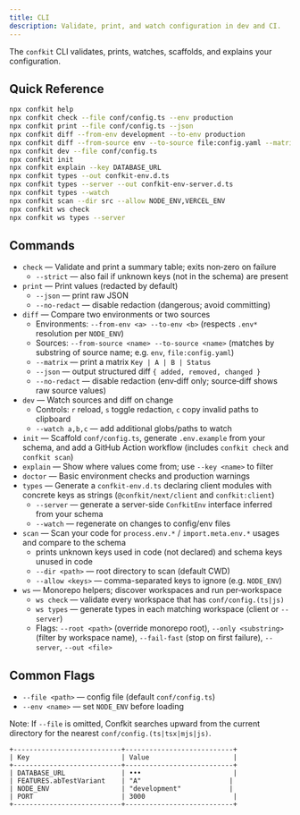 ```yaml
---
title: CLI
description: Validate, print, and watch configuration in dev and CI.
---
```


The `confkit` CLI validates, prints, watches, scaffolds, and explains your configuration.

## Quick Reference

```bash
npx confkit help
npx confkit check --file conf/config.ts --env production
npx confkit print --file conf/config.ts --json
npx confkit diff --from-env development --to-env production
npx confkit diff --from-source env --to-source file:config.yaml --matrix
npx confkit dev --file conf/config.ts
npx confkit init
npx confkit explain --key DATABASE_URL
npx confkit types --out confkit-env.d.ts
npx confkit types --server --out confkit-env-server.d.ts
npx confkit types --watch
npx confkit scan --dir src --allow NODE_ENV,VERCEL_ENV
npx confkit ws check
npx confkit ws types --server
```

## Commands

- `check` — Validate and print a summary table; exits non‑zero on failure
  - `--strict` — also fail if unknown keys (not in the schema) are present
- `print` — Print values (redacted by default)
  - `--json` — print raw JSON
  - `--no-redact` — disable redaction (dangerous; avoid committing)
- `diff` — Compare two environments or two sources
  - Environments: `--from-env <a> --to-env <b>` (respects `.env*` resolution per `NODE_ENV`)
  - Sources: `--from-source <name> --to-source <name>` (matches by substring of source name; e.g. `env`, `file:config.yaml`)
  - `--matrix` — print a matrix `Key | A | B | Status`
  - `--json` — output structured diff `{ added, removed, changed }`
  - `--no-redact` — disable redaction (env‑diff only; source‑diff shows raw source values)
- `dev` — Watch sources and diff on change
  - Controls: `r` reload, `s` toggle redaction, `c` copy invalid paths to clipboard
  - `--watch a,b,c` — add additional globs/paths to watch
- `init` — Scaffold `conf/config.ts`, generate `.env.example` from your schema, and add a GitHub Action workflow (includes `confkit check` and `confkit scan`)
- `explain` — Show where values come from; use `--key <name>` to filter
- `doctor` — Basic environment checks and production warnings
- `types` — Generate a `confkit-env.d.ts` declaring client modules with concrete keys as strings (`@confkit/next/client` and `confkit:client`)
  - `--server` — generate a server-side `ConfkitEnv` interface inferred from your schema
  - `--watch` — regenerate on changes to config/env files
- `scan` — Scan your code for `process.env.*` / `import.meta.env.*` usages and compare to the schema
  - prints unknown keys used in code (not declared) and schema keys unused in code
  - `--dir <path>` — root directory to scan (default CWD)
  - `--allow <keys>` — comma-separated keys to ignore (e.g. `NODE_ENV`)
- `ws` — Monorepo helpers; discover workspaces and run per‑workspace
  - `ws check` — validate every workspace that has `conf/config.(ts|js)`
  - `ws types` — generate types in each matching workspace (client or `--server`)
  - Flags: `--root <path>` (override monorepo root), `--only <substring>` (filter by workspace name), `--fail-fast` (stop on first failure), `--server`, `--out <file>`

## Common Flags

- `--file <path>` — config file (default `conf/config.ts`)
- `--env <name>` — set `NODE_ENV` before loading

Note: If `--file` is omitted, Confkit searches upward from the current directory for the nearest `conf/config.(ts|tsx|mjs|js)`.

```text title="Sample output (print)"
+---------------------------+---------------------------+
| Key                       | Value                     |
+---------------------------+---------------------------+
| DATABASE_URL              | •••                       |
| FEATURES.abTestVariant    | "A"                      |
| NODE_ENV                  | "development"            |
| PORT                      | 3000                      |
+---------------------------+---------------------------+
```
